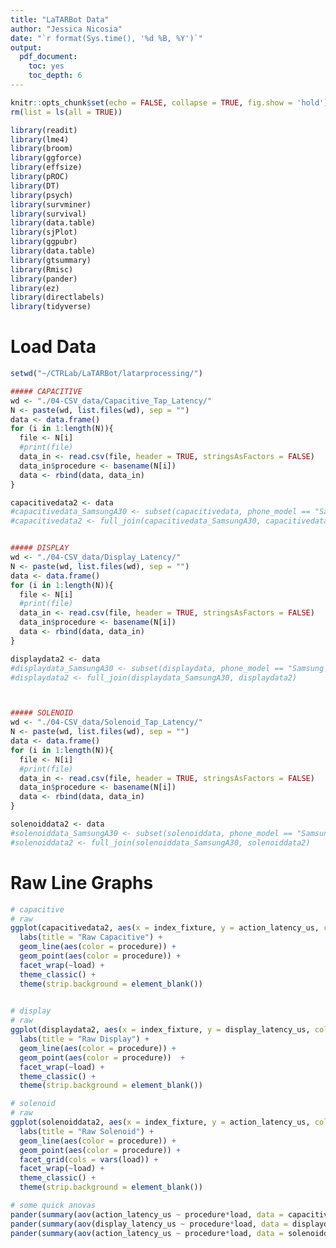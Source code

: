 ```yaml
---
title: "LaTARBot Data"
author: "Jessica Nicosia"
date: "`r format(Sys.time(), '%d %B, %Y')`"
output: 
  pdf_document:
    toc: yes
    toc_depth: 6
---
```


```r
knitr::opts_chunk$set(echo = FALSE, collapse = TRUE, fig.show = 'hold')
rm(list = ls(all = TRUE))
```

```r
library(readit)
library(lme4)
library(broom)
library(ggforce)
library(effsize)
library(pROC)
library(DT)
library(psych)
library(survminer)
library(survival)
library(data.table)
library(sjPlot)
library(ggpubr)
library(data.table)
library(gtsummary)
library(Rmisc)
library(pander)
library(ez)
library(directlabels)
library(tidyverse)
```

# Load Data
```r
setwd("~/CTRLab/LaTARBot/latarprocessing/")

##### CAPACITIVE
wd <- "./04-CSV_data/Capacitive_Tap_Latency/"
N <- paste(wd, list.files(wd), sep = "")
data <- data.frame()
for (i in 1:length(N)){
  file <- N[i]
  #print(file)
  data_in <- read.csv(file, header = TRUE, stringsAsFactors = FALSE)
  data_in$procedure <- basename(N[i])
  data <- rbind(data, data_in)
}

capacitivedata2 <- data
#capacitivedata_SamsungA30 <- subset(capacitivedata, phone_model == "Samsung SM-A305G") %>% mutate(procedure = "Samsung_SM-A305G_Capacitive_Tap_Latency_500_ms_50_x", load = "none")
#capacitivedata2 <- full_join(capacitivedata_SamsungA30, capacitivedata2)


##### DISPLAY
wd <- "./04-CSV_data/Display_Latency/"
N <- paste(wd, list.files(wd), sep = "")
data <- data.frame()
for (i in 1:length(N)){
  file <- N[i]
  #print(file)
  data_in <- read.csv(file, header = TRUE, stringsAsFactors = FALSE)
  data_in$procedure <- basename(N[i])
  data <- rbind(data, data_in)
}

displaydata2 <- data
#displaydata_SamsungA30 <- subset(displaydata, phone_model == "Samsung SM-A305G") %>% mutate(procedure = "Samsung_SM-A305G_Display_Latency_500_ms_50_x", load = "none")
#displaydata2 <- full_join(displaydata_SamsungA30, displaydata2)



##### SOLENOID
wd <- "./04-CSV_data/Solenoid_Tap_Latency/"
N <- paste(wd, list.files(wd), sep = "")
data <- data.frame()
for (i in 1:length(N)){
  file <- N[i]
  #print(file)
  data_in <- read.csv(file, header = TRUE, stringsAsFactors = FALSE)
  data_in$procedure <- basename(N[i])
  data <- rbind(data, data_in)
}

solenoiddata2 <- data
#solenoiddata_SamsungA30 <- subset(solenoiddata, phone_model == "Samsung SM-A305G") %>% mutate(procedure = "Samsung_SM-A305G_Solenoid_Tap_Latency_500_ms_50_x", load = "none")
#solenoiddata2 <- full_join(solenoiddata_SamsungA30, solenoiddata2)

```

# Raw Line Graphs
```r
# capacitive
# raw
ggplot(capacitivedata2, aes(x = index_fixture, y = action_latency_us, color = procedure)) +
  labs(title = "Raw Capacitive") +
  geom_line(aes(color = procedure)) +
  geom_point(aes(color = procedure)) + 
  facet_wrap(~load) +
  theme_classic() +
  theme(strip.background = element_blank())
  

# display
# raw
ggplot(displaydata2, aes(x = index_fixture, y = display_latency_us, color = procedure)) +
  labs(title = "Raw Display") +
  geom_line(aes(color = procedure)) +
  geom_point(aes(color = procedure))  + 
  facet_wrap(~load) +
  theme_classic() +
  theme(strip.background = element_blank())

# solenoid
# raw
ggplot(solenoiddata2, aes(x = index_fixture, y = action_latency_us, color = procedure)) +
  labs(title = "Raw Solenoid") +
  geom_line(aes(color = procedure)) +
  geom_point(aes(color = procedure)) +  
  facet_grid(cols = vars(load)) + 
  facet_wrap(~load) +
  theme_classic() +
  theme(strip.background = element_blank())

# some quick anovas
pander(summary(aov(action_latency_us ~ procedure*load, data = capacitivedata2)))
pander(summary(aov(display_latency_us ~ procedure*load, data = displaydata2)))
pander(summary(aov(action_latency_us ~ procedure*load, data = solenoiddata2)))

```









